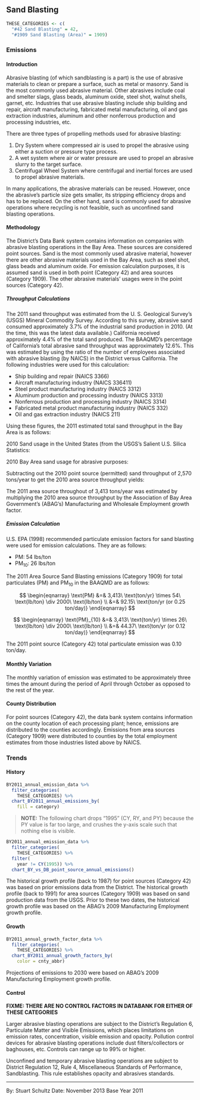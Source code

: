 ## Sand Blasting {#indcom-sandblast}

```r
THESE_CATEGORIES <- c(
  "#42 Sand Blasting" = 42,
  "#1909 Sand Blasting (Area)" = 1909)
```

### Emissions

#### Introduction {-}

Abrasive blasting (of which sandblasting is a part) is the use of abrasive materials to clean or prepare a surface, such as metal or masonry. Sand is the most commonly used abrasive material. Other abrasives include coal and smelter slags, glass beads, aluminum oxide, steel shot, walnut shells, garnet, etc. Industries that use abrasive blasting include ship building and repair, aircraft manufacturing, fabricated metal manufacturing, oil and gas extraction industries, aluminum and other nonferrous production and processing industries, etc.

There are three types of propelling methods used for abrasive blasting:

1. Dry System where compressed air is used to propel the abrasive using either a suction or pressure type process.
2. A wet system where air or water pressure are used to propel an abrasive slurry to the target surface.
3. Centrifugal Wheel System where centrifugal and inertial forces are used to propel abrasive materials.

In many applications, the abrasive materials can be reused. However, once the abrasive’s particle size gets smaller, its stripping efficiency drops and has to be replaced. On the other hand, sand is commonly used for abrasive operations where recycling is not feasible, such as unconfined sand blasting operations.

#### Methodology {-}

The District's Data Bank system contains information on companies with abrasive blasting operations in the Bay Area. These sources are considered point sources. Sand is the most commonly used abrasive material, however there are other abrasive materials used in the Bay Area, such as steel shot, glass beads and aluminum oxide. For emission calculation purposes, it is assumed sand is used in both point (Category 42) and area sources (Category 1909). The other abrasive materials’ usages were in the point sources (Category 42).

##### Throughput Calculations {- #indcom-sandblast-calcs}

The 2011 sand throughput was estimated from the U. S. Geological Survey’s (USGS) Mineral Commodity Survey. According to this survey, abrasive sand consumed approximately 3.7% of the industrial sand production in 2010. (At the time, this was the latest data available.) California received approximately 4.4% of the total sand produced. The BAAQMD’s percentage of California’s total abrasive sand throughput was approximately 12.6%. This was estimated by using the ratio of the number of employees associated with abrasive blasting (by NAICS) in the District versus California. The following industries were used for this calculation:

- Ship building and repair (NAICS 3366)
- Aircraft manufacturing industry (NAICS 336411)
- Steel product manufacturing industry (NAICS 3312)
- Aluminum production and processing industry (NAICS 3313)
- Nonferrous production and processing industry (NAICS 3314)
- Fabricated metal product manufacturing industry (NAICS 332)
- Oil and gas extraction industry (NAICS 211)

Using these figures, the 2011 estimated total sand throughput in the Bay Area is as follows:

2010 Sand usage in the United States (from the USGS’s Salient U.S. Silica Statistics: 

\begin{align}

28,749,347&\ \text{ton/yr} \\

\end{align}

2010 Bay Area sand usage for abrasive purposes:

\begin{align}

28,749,347&\ \text{ton/yr} \\
  \times\ 0.037&\ \text{(for abrasive purposes)} \\
  \times\ 0.044&\ \text{(to Calif.)} \\
  \times\ 0.126&\ \text{(BAAQMD portion)} \\

\hline

  = 5,937&\ \text{ton/yr}

\end{align}

Subtracting out the 2010 point source (permitted) sand throughput of 2,570 tons/year to get the 2010 area source throughput yields:

\begin{align}

  5,937 &                & \text{(total)} \\
– 2,570 &    & \text{#42 (point)} \\

\hline

= 3,367 &\ \text{ton/yr} & \text{#1909 (area)}

\end{align}

The 2011 area source throughout of 3,413 tons/year was estimated by multiplying the 2010 area source throughput by the Association of Bay Area Government’s (ABAG’s) Manufacturing and Wholesale Employment growth factor.

##### Emission Calculation {-}

U.S. EPA (1998) recommended particulate emission factors for sand blasting were used for emission calculations. They are as follows:

- PM: 54 lbs/ton 
- PM~10~: 26 lbs/ton

The 2011 Area Source Sand Blasting emissions (Category 1909) for total particulates (PM) and PM~10~ in the BAAQMD are as follows:

$$
\begin{eqnarray}
\text{PM} &=& 3,413\ \text{ton/yr} \times 54\ \text{lb/ton} \div 2000\ \text{lb/ton} \\
          &=& 92.15\ \text{ton/yr (or 0.25 ton/day)}
\end{eqnarray}
$$

$$
\begin{eqnarray}
\text{PM}_{10} &=& 3,413\ \text{ton/yr} \times 26\ \text{lb/ton} \div 2000\ \text{lb/ton} \\
               &=& 44.37\ \text{ton/yr (or 0.12 ton/day)}
\end{eqnarray}
$$

The 2011 point source (Category 42) total particulate emission was 0.10 ton/day.

#### Monthly Variation {-}

The monthly variation of emission was estimated to be approximately three times the amount during the period of April through October as opposed to the rest of the year.

#### County Distribution {-}

For point sources (Category 42), the data bank system contains information on the county location of each processing plant; hence, emissions are distributed to the counties accordingly. Emissions from area sources (Category 1909) were distributed to counties by the total employment estimates from those industries listed above by NAICS.

### Trends

#### History {-}

```r
BY2011_annual_emission_data %>%
  filter_categories(
    THESE_CATEGORIES) %>%
  chart_BY2011_annual_emissions_by(
    fill = category) 
```

> **NOTE:** The following chart drops "1995" (CY, RY, and PY) because the PY value is far too large, and crushes the y-axis scale such that nothing else is visible.

```r
BY2011_annual_emission_data %>%
  filter_categories(
    THESE_CATEGORIES) %>%
  filter(
    year != CY(1995)) %>%
  chart_BY_vs_DB_point_source_annual_emissions()
```

The historical growth profile (back to 1987) for point sources (Category 42) was based on prior emissions data from the District. The historical growth profile (back to 1991) for area sources (Category 1909) was based on sand production data from the USGS. Prior to these two dates, the historical growth profile was based on the ABAG’s 2009 Manufacturing Employment growth profile.

#### Growth {-}

```r
BY2011_annual_growth_factor_data %>%
  filter_categories(
    THESE_CATEGORIES) %>%
  chart_BY2011_annual_growth_factors_by(
    color = cnty_abbr)
```

Projections of emissions to 2030 were based on ABAG’s 2009 Manufacturing Employment growth profile.

#### Control {- #indcom-sandblast-control}

<div class="FIXME">
**FIXME: THERE ARE NO CONTROL FACTORS IN DATABANK FOR EITHER OF THESE CATEGORIES**
</div>

Larger abrasive blasting operations are subject to the District’s Regulation 6, Particulate Matter and Visible Emissions, which places limitations on emission rates, concentration, visible emission and opacity. Pollution control devices for abrasive blasting operations include dust filters/collectors or baghouses, etc. Controls can range up to 99% or higher.

Unconfined and temporary abrasive blasting operations are subject to District Regulation 12, Rule 4, Miscellaneous Standards of Performance, Sandblasting. This rule establishes opacity and abrasives standards.

***

By: Stuart Schultz
Date: November 2013
Base Year 2011
